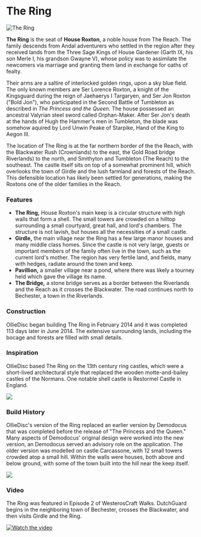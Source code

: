 

# The Ring

<Image src="https://cdn.sanity.io/images/1as7cn02/production/04481b214fd50f2846cef4e3b02eba1c620158d8-1920x1080.png?w=976&h=350&fit=crop&crop=center&auto=format" alt="The Ring" width={976} height={350}  />

<ProjectDetails
  floatRight
  region="Reach"
  house="House Roxton"
  type="Keep"
  status="Completed"
  warp="/warp thering"
  projectLead="Discs, Demodocus"
  dateStarted="February 12, 2014"
  dateCompleted="February 12, 2014"
/>

**The Ring** is the seat of **House Roxton**, a noble house from The Reach. The family descends from Andal adventurers who settled in the region after they received lands from the Three Sage Kings of House Gardener (Garth IX, his son Merle I, his grandson Gwayne V), whose policy was to assimilate the newcomers via marriage and granting them land in exchange for oaths of fealty.

Their arms are a saltire of interlocked golden rings, upon a sky blue field. The only known members are Ser Lorence Roxton, a knight of the Kingsguard during the reign of Jaehaerys I Targaryen, and Ser Jon Roxton ("Bold Jon"), who participated in the Second Battle of Tumbleton as described in _The Princess and the Queen_. The house possessed an ancestral Valyrian steel sword called Orphan-Maker. After Ser Jon's death at the hands of Hugh the Hammer's men in Tumbleton, the blade was somehow aquired by Lord Unwin Peake of Starpike, Hand of the King to Aegon III.

The location of The Ring is at the far northern border of the the Reach, with the Blackwater Rush (Crownlands) to the east, the Gold Road bridge Riverlands) to the north, and Smithyton and Tumbleton (The Reach) to the southeast. The castle itself sits on top of a somewhat prominent hill, which overlooks the town of Girdle and the lush farmland and forests of the Reach. This defensible location has likely been settled for generations, making the Roxtons one of the older families in the Reach.

### Features

* **The Ring,** House Roxton's main keep is a circular structure with high walls that form a shell. The small towers are crowded on a hilltop surrounding a small courtyard, great hall, and lord's chambers. The structure is not lavish, but houses all the necessities of a small castle.
* **Girdle,** the main village near the Ring has a few large manor houses and many middle class homes. Since the castle is not very large, guests or important members of the family often live in the town, such as the current lord's mother. The region has very fertile land, and fields, many with hedges, radiate around the town and keep.
* **Pavillion,** a smaller village near a pond, where there was likely a tourney held which gave the village its name.
* **The Bridge,** a stone bridge serves as a border between the Riverlands and the Reach as it crosses the Blackwater. The road continues north to Bechester, a town in the Riverlands.

### Construction

OllieDisc began building The Ring in February 2014 and it was completed 113 days later in June 2014. The extensive surrounding lands, including the bocage and forests are filled with small details.

### Inspiration

OllieDisc based The Ring on the 13th century ring castles, which were a short-lived architectural style that replaced the wooden motte-and-bailey castles of the Normans. One notable shell castle is Restormel Castle in England.


![](https://cdn.sanity.io/images/1as7cn02/production/01c602d7d71ccba461537eb9465a5750b7702524-400x272.jpg)

### Build History

OllieDisc's version of the Ring replaced an earlier version by Demodocus that was completed before the release of "The Princess and the Queen." Many aspects of Demodocus' original design were worked into the new version, an Demodocus served an advisory role on the application. The older version was modelled on castle Carcassone, with 12 small towers crowded atop a small hill. Within the walls were houses, both above and below ground, with some of the town built into the hill near the keep itself.


![](https://cdn.sanity.io/images/1as7cn02/production/f13a55c32f1dadced9e45b46d516475f91dba03d-1366x706.png)

### Video

The Ring was featured in Episode 2 of WesterosCraft Walks. DutchGuard begins in the neighboring town of Bechester, crosses the Blackwater, and then visits Girdle and the Ring.  



[![Watch the video](https://img.youtube.com/vi/I2uSdlY2s1c/0.jpg)](https://www.youtube.com/embed/I2uSdlY2s1c)